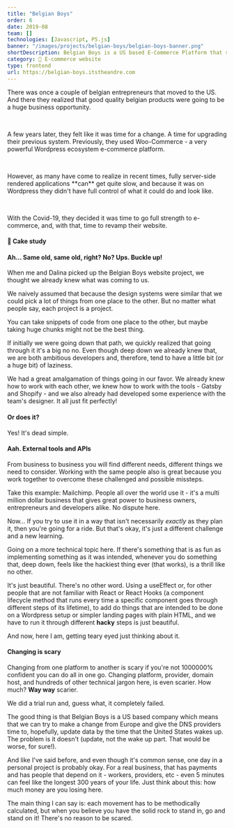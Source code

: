 ```yaml
---
title: "Belgian Boys"
order: 6
date: 2019-08
team: []
technologies: [Javascript, P5.js]
banner: "/images/projects/belgian-boys/belgian-boys-banner.png"
shortDescription: Belgian Boys is a US based E-Commerce Platform that sells incredible belgian treats to the market.
category: 🛒 E-commerce website
type: frontend
url: https://belgian-boys.itstheandre.com
---
```


<TLDR>
  <p>
    There was once a couple of belgian entrepreneurs that moved to the US. And
    there they realized that good quality belgian products were going to be a
    huge business opportunity.
  </p>
  <br />
  <p>
    A few years later, they felt like it was time for a change. A time for
    upgrading their previous system. Previously, they used Woo-Commerce - a very
    powerful Wordpress ecosystem e-commerce platform.
  </p>
  <br />
  <p>
    However, as many have come to realize in recent times, fully server-side
    rendered applications **can** get quite slow, and because it was on
    Wordpress they didn't have full control of what it could do and look like.
  </p>
  <br />
  <p>
    With the Covid-19, they decided it was time to go full strength to
    e-commerce, and, with that, time to revamp their website.
  </p>
</TLDR>

#### <EmojiWrapper>🍰</EmojiWrapper> Cake study

#### Ah... Same old, same old, right? No? Ups. Buckle up!

When me and Dalina picked up the Belgian Boys website project, we thought we already knew what was coming to us.

We naively assumed that because the design systems were similar that we could pick a lot of things from one place to the other. But no matter what people say, each project is a project.

You can take snippets of code from one place to the other, but maybe taking huge chunks might not be the best thing.

If initially we were going down that path, we quickly realized that going through it it's a big no no. Even though deep down we already knew that, we are both ambitious developers and, therefore, tend to have a little bit (or a huge bit) of laziness.

We had a great amalgamation of things going in our favor. We already knew how to work with each other, we knew how to work with the tools - Gatsby and Shopify - and we also already had developed some experience with the team's designer. It all just fit perfectly!

#### Or does it?

Yes! It's dead simple.

#### Aah. External tools and APIs

From business to business you will find different needs, different things we need to consider. Working with the same people also is great because you work together to overcome these challenged and possible missteps.

Take this example: Mailchimp. People all over the world use it - it's a multi million dollar business that gives great power to business owners, entrepreneurs and developers alike. No dispute here.

Now... If you try to use it in a way that isn't necessarily _exactly_ as they plan it, then you're going for a ride. But that's okay, it's just a different challenge and a new learning.

Going on a more technical topic here. If there's something that is as fun as implementing something as it was intended, whenever you do something that, deep down, feels like the hackiest thing ever (that works), is a thrill like no other.

It's just beautiful. There's no other word. Using a useEffect or, for other people that are not familiar with React or React Hooks (a component lifecycle method that runs every time a specific component goes through different steps of its lifetime), to add do things that are intended to be done on a Wordpress setup or simpler landing pages with plain HTML, and we have to run it through different **hacky** steps is just beautiful.

And now, here I am, getting teary eyed just thinking about it.

#### Changing is scary

Changing from one platform to another is scary if you're not 1000000% confident you can do all in one go. Changing platform, provider, domain host, and hundreds of other technical jargon here, is even scarier. How much? **Way way** scarier.

We did a trial run and, guess what, it completely failed.

The good thing is that Belgian Boys is a US based company which means that we can try to make a change from Europe and give the DNS providers time to, hopefully, update data by the time that the United States wakes up. The problem is it doesn't (update, not the wake up part. That would be worse, for sure!).

And like I've said before, and even though it's common sense, one day in a personal project is probably okay. For a real business, that has payments and has people that depend on it - workers, providers, etc - even 5 minutes can feel like the longest 300 years of your life. Just think about this: how much money are you losing here.

The main thing I can say is: each movement has to be methodically calculated, but when you believe you have the solid rock to stand in, go and stand on it! There's no reason to be scared.
